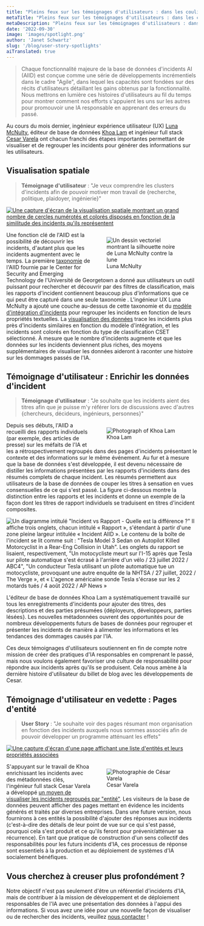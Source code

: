 ```yaml
---
title: "Pleins feux sur les témoignages d'utilisateurs : dans les coulisses des développements de bases de données"
metaTitle: "Pleins feux sur les témoignages d'utilisateurs : dans les coulisses des développements de bases de données"
metaDescription: "Pleins feux sur les témoignages d'utilisateurs : dans les coulisses des développements de bases de données"
date: '2022-09-30'
image: 'images/spotlight.png'
author: 'Janet Schwartz'
slug: '/blog/user-story-spotlights'
aiTranslated: true
---
```


<!-- This will block quote it, which should have the effect of telling people that they can choose to read the lead in text, or not. -->

> Chaque fonctionnalité majeure de la base de données d'incidents AI (AIID) est conçue comme une série de développements incrémentiels dans le cadre "Agile", dans lequel les capacités sont fondées sur des récits d'utilisateurs détaillant les gains obtenus par la fonctionnalité. Nous mettrons en lumière ces histoires d'utilisateurs au fil du temps pour montrer comment nos efforts s'appuient les uns sur les autres pour promouvoir une IA responsable en apprenant des erreurs du passé.

Au cours du mois dernier, ingénieur expérience utilisateur (UX) [Luna McNulty](https://lmcnulty.me), éditeur de base de données [Khoa Lam](http://linkedin.com/in/khoalklam) et ingénieur full stack [ Cesar Varela](https://cesarvarela.com) ont chacun franchi des étapes importantes permettant de visualiser et de regrouper les incidents pour générer des informations sur les utilisateurs.

## Visualisation spatiale

> **Témoignage d'utilisateur** : "Je veux comprendre les clusters d'incidents afin de pouvoir motiver mon travail de {recherche, politique, plaidoyer, ingénierie}"

[![Une capture d'écran de la visualisation spatiale montrant un grand nombre de cercles numérotés et colorés disposés en fonction de la similitude des incidents qu'ils représentent](images/tsne.png)](/summaries/spatial)

<figure className="p-4 text-center" style="width: 200px; float: right">
  <div className="rounded-full overflow-hidden">
    <img
      alt="Un dessin vectoriel montrant la silhouette noire de Luna McNulty contre la lune" 
      src="images/luna.png" 
    />
  </div>
  <figcaption className="mt-2">Luna McNulty</figcaption>
</figure>

Une fonction clé de l'AIID est la possibilité de découvrir les incidents, d'autant plus que les incidents augmentent avec le temps. La première [taxonomie](/taxonomies) de l'AIID fournie par le Center for Security and Emerging Technology de l'Université de Georgetown a donné aux utilisateurs un outil puissant pour rechercher et découvrir par des filtres de classification, mais les rapports d'incident contiennent beaucoup plus d'informations que ce qui peut être capturé dans une seule taxonomie . L'ingénieur UX Luna McNulty a ajouté une couche au-dessus de cette taxonomie et du [modèle d'intégration d'incidents](/blog/using-ai-to-connect-ai-incidents) pour regrouper les incidents en fonction de leurs propriétés textuelles. La [visualisation des données](/summaries/spatial) trace les incidents plus près d'incidents similaires en fonction du modèle d'intégration, et les incidents sont colorés en fonction du type de classification CSET sélectionné. À mesure que le nombre d'incidents augmente et que les données sur les incidents deviennent plus riches, des moyens supplémentaires de visualiser les données aideront à raconter une histoire sur les dommages passés de l'IA.


## Témoignage d'utilisateur : Enrichir les données d'incident

> **Témoignage d'utilisateur** : "Je souhaite que les incidents aient des titres afin que je puisse m'y référer lors de discussions avec d'autres {chercheurs, décideurs, ingénieurs, personnes}"

<figure className="p-4 text-center" style="width: 200px; float: right">

  <img alt="Photograph of Khoa Lam" src="images/khoa.png"/>

  <figcaption className="mt-2">Khoa Lam</figcaption>

</figure>

Depuis ses débuts, l'AIID a recueilli des rapports individuels (par exemple, des articles de presse) sur les méfaits de l'IA et les a rétrospectivement regroupés dans des pages d'incidents présentant le contexte et des informations sur le même événement. Au fur et à mesure que la base de données s'est développée, il est devenu nécessaire de distiller les informations présentées par les rapports d'incidents dans des résumés complets de chaque incident. Les résumés permettent aux utilisateurs de la base de données de couper les titres à sensation en vues consensuelles de ce qui s'est passé. La figure ci-dessous montre la distinction entre les rapports et les incidents et donne un exemple de la façon dont les titres de rapport individuels se traduisent en titres d'incident composites.

![Un diagramme intitulé "Incident vs Rapport - Quelle est la différence ?" Il affiche trois onglets, chacun intitulé « Rapport », s'étendant à partir d'une zone pleine largeur intitulée « Incident AIID ». Le contenu de la boîte de l'incident se lit comme suit : "Tesla Model 3 Sedan on Autopilot Killed Motorcyclist in a Rear-Eng Collision in Utah". Les onglets du rapport se lisaient, respectivement, "Un motocycliste meurt sur l'I-15 après que Tesla sur pilote automatique s'est écrasé à l'arrière d'un vélo / 23 juillet 2022 / ABC4", "Un conducteur Tesla utilisant un pilote automatique tue un motocycliste, provoquant une autre enquête de la NHTSA / 27 juillet, 2022 / The Verge », et « L'agence américaine sonde Tesla s'écrase sur les 2 motards tués / 4 août 2022 / AP News »
](images/incident-vs-rapport.png)

L'éditeur de base de données Khoa Lam a systématiquement travaillé sur tous les enregistrements d'incidents pour ajouter des titres, des descriptions et des parties présumées {déployeurs, développeurs, parties lésées}. Les nouvelles métadonnées ouvrent des opportunités pour de nombreux développements futurs de bases de données pour regrouper et présenter les incidents de manière à alimenter les informations et les tendances des dommages causés par l'IA.

Ces deux témoignages d'utilisateurs soutiennent en fin de compte notre mission de créer des pratiques d'IA responsables en comprenant le passé, mais nous voulons également favoriser une culture de responsabilité pour répondre aux incidents après qu'ils se produisent. Cela nous amène à la dernière histoire d'utilisateur du billet de blog avec les développements de Cesar.


## Témoignage d'utilisateur en vedette : Pages d'entité

> **User Story** : "Je souhaite voir des pages résumant mon organisation en fonction des incidents auxquels nous sommes associés afin de pouvoir développer un programme atténuant les effets"

[![Une capture d'écran d'une page affichant une liste d'entités et leurs propriétés associées](images/entities.png)](/entities)

<figure className="p-4 text-center" style="width: 200px; float: right">

  <img alt="Photographie de César Varela" src="images/cesar.png"/>

  <figcaption className="mt-2">Cesar Varela</figcaption>

</figure>

S'appuyant sur le travail de Khoa enrichissant les incidents avec des métadonnées clés, l'ingénieur full stack Cesar Varela a développé [un moyen de visualiser les incidents regroupés par "entité"](/entities). Les visiteurs de la base de données peuvent afficher des pages mettant en évidence les incidents générés et traités par diverses entreprises. Dans une future version, nous fournirons à ces entités la possibilité d'ajouter des réponses aux incidents (c'est-à-dire des détails de leur point de vue sur ce qui s'est passé, pourquoi cela s'est produit et ce qu'ils feront pour prévenir/atténuer sa récurrence). En tant que pratique de construction d'un sens collectif des responsabilités pour les futurs incidents d'IA, ces processus de réponse sont essentiels à la production et au déploiement de systèmes d'IA socialement bénéfiques.


## Vous cherchez à creuser plus profondément ?

Notre objectif n'est pas seulement d'être un référentiel d'incidents d'IA, mais de contribuer à la mission de développement et de déploiement responsables de l'IA avec une présentation des données à l'appui des informations. Si vous avez une idée pour une nouvelle façon de visualiser ou de rechercher des incidents, veuillez [nous contacter](/contact) !

